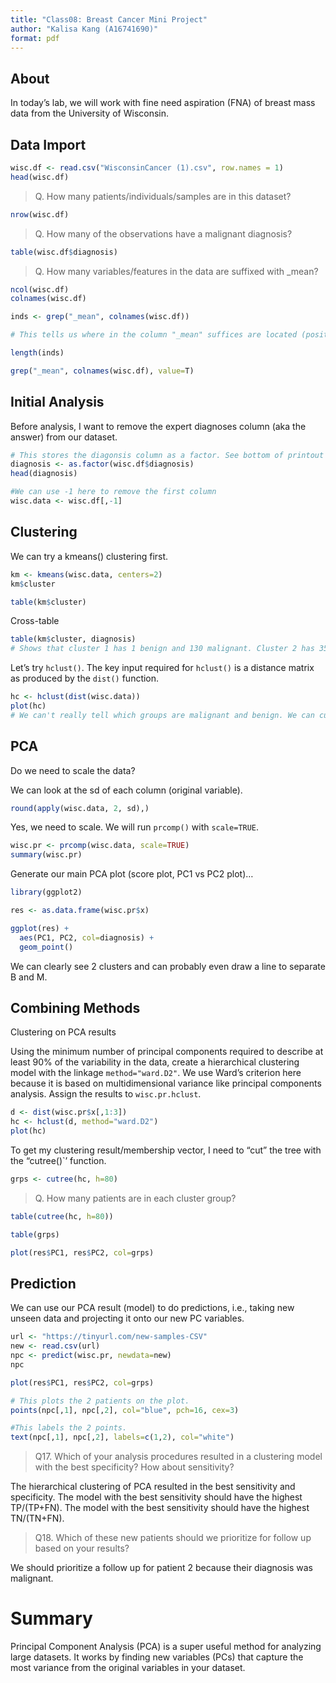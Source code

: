 ```yaml
---
title: "Class08: Breast Cancer Mini Project"
author: "Kalisa Kang (A16741690)"
format: pdf
---
```


## About

In today's lab, we will work with fine need aspiration (FNA) of breast mass data from the University of Wisconsin. 

## Data Import

```r
wisc.df <- read.csv("WisconsinCancer (1).csv", row.names = 1)
head(wisc.df)
```

> Q. How many patients/individuals/samples are in this dataset?

```r
nrow(wisc.df)
```

> Q. How many of the observations have a malignant diagnosis?

```r
table(wisc.df$diagnosis)
```

> Q. How many variables/features in the data are suffixed with _mean?

```r
ncol(wisc.df)
colnames(wisc.df)
```

```r
inds <- grep("_mean", colnames(wisc.df))

# This tells us where in the column "_mean" suffices are located (position 2, 3, 4, etc...)

length(inds)
```

```r
grep("_mean", colnames(wisc.df), value=T)
```

## Initial Analysis

Before analysis, I want to remove the expert diagnoses column (aka the answer) from our dataset. 

```r
# This stores the diagonsis column as a factor. See bottom of printout for Levels: B M
diagnosis <- as.factor(wisc.df$diagnosis)
head(diagnosis)
```

```r
#We can use -1 here to remove the first column
wisc.data <- wisc.df[,-1]
```


## Clustering

We can try a kmeans() clustering first. 

```r
km <- kmeans(wisc.data, centers=2)
km$cluster
```

```r
table(km$cluster)
```

Cross-table

```r
table(km$cluster, diagnosis)
# Shows that cluster 1 has 1 benign and 130 malignant. Cluster 2 has 356 benign and 82 malignant.
```
Let's try `hclust()`. The key input required for `hclust()` is a distance matrix as produced by the `dist()` function.

```r
hc <- hclust(dist(wisc.data))
plot(hc)
# We can't really tell which groups are malignant and benign. We can cut it at the top, but it's still not clear, so we will do PCA.
```


## PCA

Do we need to scale the data?

We can look at the sd of each column (original variable).

```r
round(apply(wisc.data, 2, sd),)
```

Yes, we need to scale. We will run `prcomp()` with `scale=TRUE`.

```r
wisc.pr <- prcomp(wisc.data, scale=TRUE)
summary(wisc.pr)
```

Generate our main PCA plot (score plot, PC1 vs PC2 plot)...

```r
library(ggplot2)

res <- as.data.frame(wisc.pr$x)
```

```r
ggplot(res) + 
  aes(PC1, PC2, col=diagnosis) + 
  geom_point()
```
We can clearly see 2 clusters and can probably even draw a line to separate B and M. 

## Combining Methods

Clustering on PCA results

Using the minimum number of principal components required to describe at least 90% of the variability in the data, create a hierarchical clustering model with the linkage `method="ward.D2"`. We use Ward’s criterion here because it is based on multidimensional variance like principal components analysis. Assign the results to `wisc.pr.hclust`.


```r
d <- dist(wisc.pr$x[,1:3])
hc <- hclust(d, method="ward.D2")
plot(hc)
```

To get my clustering result/membership vector, I need to "cut" the tree with the "cutree()`' function.

```r
grps <- cutree(hc, h=80)
```

> Q. How many patients are in each cluster group?

```r
table(cutree(hc, h=80))
```

```r
table(grps)
```

```r
plot(res$PC1, res$PC2, col=grps)
```

## Prediction

We can use our PCA result (model) to do predictions, i.e., taking new unseen data and projecting it onto our new PC variables.

```r
url <- "https://tinyurl.com/new-samples-CSV"
new <- read.csv(url)
npc <- predict(wisc.pr, newdata=new)
npc
```

```r
plot(res$PC1, res$PC2, col=grps)

# This plots the 2 patients on the plot.
points(npc[,1], npc[,2], col="blue", pch=16, cex=3)

#This labels the 2 points.
text(npc[,1], npc[,2], labels=c(1,2), col="white")
```

> Q17. Which of your analysis procedures resulted in a clustering model with the best specificity? How about sensitivity?

The hierarchical clustering of PCA resulted in the best sensitivity and specificity. The model with the best sensitivity should have the highest TP/(TP+FN).  The model with the best sensitivity should have the highest TN/(TN+FN).

> Q18. Which of these new patients should we prioritize for follow up based on your results?

We should prioritize a follow up for patient 2 because their diagnosis was malignant.

# Summary

Principal Component Analysis (PCA) is a super useful method for analyzing large datasets. It works by finding new variables (PCs) that capture the most variance from the original variables in your dataset. 










